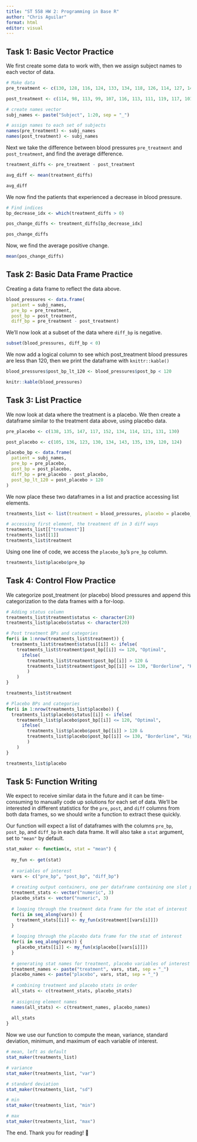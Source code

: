 ```yaml
---
title: "ST 558 HW 2: Programming in Base R"
author: "Chris Aguilar"
format: html
editor: visual
---
```


## Task 1: Basic Vector Practice

We first create some data to work with, then we assign subject names to each vector of data.

```r

# Make data
pre_treatment <- c(130, 128, 116, 124, 133, 134, 118, 126, 114, 127, 141, 138, 128, 140, 137, 131, 120, 128, 139, 135)

post_treatment <- c(114, 98, 113, 99, 107, 116, 113, 111, 119, 117, 101, 119, 130, 122, 106, 106, 124, 102, 117, 113)

# create names vector
subj_names <- paste("Subject", 1:20, sep = "_")

# assign names to each set of subjects
names(pre_treatment) <- subj_names
names(post_treatment) <- subj_names

```

Next we take the difference between blood pressures `pre_treatment` and `post_treatment`, and find the average difference.

```r

treatment_diffs <- pre_treatment - post_treatment

avg_diff <- mean(treatment_diffs)

avg_diff
```

We now find the patients that experienced a decrease in blood pressure.

```r

# Find indices
bp_decrease_idx <- which(treatment_diffs > 0)

pos_change_diffs <- treatment_diffs[bp_decrease_idx]

pos_change_diffs
```

Now, we find the average positive change.

```r

mean(pos_change_diffs)
```

## Task 2: Basic Data Frame Practice

Creating a data frame to reflect the data above.

```r

blood_pressures <- data.frame(
  patient = subj_names,
  pre_bp = pre_treatment,
  post_bp = post_treatment,
  diff_bp = pre_treatment - post_treatment)

```

We'll now look at a subset of the data where `diff_bp` is negative.

```r

subset(blood_pressures, diff_bp < 0)
```

We now add a logical column to see which post_treatment blood pressures are less than 120, then we print the dataframe with `knittr::kable()`

```r

blood_pressures$post_bp_lt_120 <- blood_pressures$post_bp < 120

knitr::kable(blood_pressures)
```

## Task 3: List Practice

We now look at data where the treatment is a placebo. We then create a dataframe similar to the treatment data above, using placebo data.

```r

pre_placebo <- c(138, 135, 147, 117, 152, 134, 114, 121, 131, 130)

post_placebo <- c(105, 136, 123, 130, 134, 143, 135, 139, 120, 124)

placebo_bp <- data.frame(
  patient = subj_names,
  pre_bp = pre_placebo,
  post_bp = post_placebo,
  diff_bp = pre_placebo - post_placebo,
  post_bp_lt_120 = post_placebo > 120
)
```

We now place these two dataframes in a list and practice accessing list elements.

```r

treatments_list <- list(treatment = blood_pressures, placebo = placebo_bp)

# accessing first element, the treatment df in 3 diff ways
treatments_list[["treatment"]]
treatments_list[[1]]
treatments_list$treatment
```

Using one line of code, we access the `placebo_bp`'s `pre_bp` column.

```r

treatments_list$placebo$pre_bp
```

## Task 4: Control Flow Practice

We categorize post_treatment (or placebo) blood pressures and append this categorization to the data frames with a for-loop.

```r

# Adding status column
treatments_list$treatment$status <- character(20)
treatments_list$placebo$status <- character(20)

# Post treatment BPs and categories
for(i in 1:nrow(treatments_list$treatment)) {
  treatments_list$treatment$status[[i]] <- ifelse(
    treatments_list$treatment$post_bp[[i]] <= 120, "Optimal", 
      ifelse(
        treatments_list$treatment$post_bp[[i]] > 120 &
        treatments_list$treatment$post_bp[[i]] <= 130, "Borderline", "High"
        )
    )
}

treatments_list$treatment

# Placebo BPs and categories
for(i in 1:nrow(treatments_list$placebo)) {
  treatments_list$placebo$status[[i]] <- ifelse(
    treatments_list$placebo$post_bp[[i]] <= 120, "Optimal", 
      ifelse(
        treatments_list$placebo$post_bp[[i]] > 120 &
        treatments_list$placebo$post_bp[[i]] <= 130, "Borderline", "High"
        )
    )
}

treatments_list$placebo
```

## Task 5: Function Writing

We expect to receive similar data in the future and it can be time-consuming to manually code up solutions for each set of data. We'll be interested in different statistics for the `pre`, `post`, and `diff` columns from both data frames, so we should write a function to extract these quickly.

Our function will expect a list of dataframes with the columns `pre_bp`, `post_bp`, and `diff_bp` in each data frame. It will also take a `stat` argument, set to `"mean"` by default.

```r

stat_maker <- function(x, stat = "mean") {
  
  my_fun <- get(stat)
  
  # variables of interest
  vars <- c("pre_bp", "post_bp", "diff_bp")
  
  # creating output containers, one per dataframe containing one slot per variable
  treatment_stats <- vector("numeric", 3)
  placebo_stats <- vector("numeric", 3)
  
  # looping through the treatment data frame for the stat of interest
  for(i in seq_along(vars)) {
    treatment_stats[[i]] <- my_fun(x$treatment[[vars[i]]])
  }
  
  # looping through the placebo data frame for the stat of interest
  for(i in seq_along(vars)) {
    placebo_stats[[i]] <- my_fun(x$placebo[[vars[i]]])
  }
  
  # generating stat names for treatment, placebo variables of interest
  treatment_names <- paste("treatment", vars, stat, sep = "_")
  placebo_names <- paste("placebo", vars, stat, sep = "_")
  
  # combining treatment and placebo stats in order
  all_stats <- c(treatment_stats, placebo_stats)
  
  # assigning element names
  names(all_stats) <- c(treatment_names, placebo_names)
  
  all_stats
}
```

Now we use our function to compute the mean, variance, standard deviation, minimum, and maximum of each variable of interest.

```r

# mean, left as default
stat_maker(treatments_list)

# variance
stat_maker(treatments_list, "var")

# standard deviation
stat_maker(treatments_list, "sd")

# min
stat_maker(treatments_list, "min")

# max
stat_maker(treatments_list, "max")
```

The end. Thank you for reading! 📖
